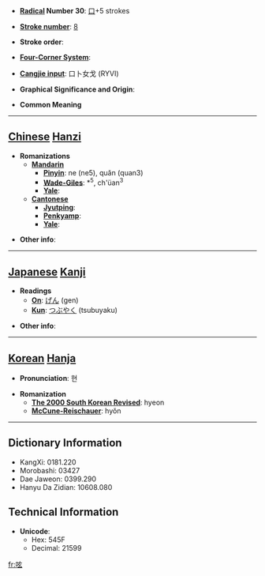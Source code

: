 * '''[[Wiktionary:Chinese radical index| Radical]] Number 30''': [[Wiktionary:Chinese radical index 口|口]]+5 strokes

* '''[[Wiktionary:Chinese total strokes index|Stroke number]]''': [[Wiktionary:Chinese total strokes index 8|8]]

* '''Stroke order''': 

* '''[[Wiktionary:Chinese four corner index|Four-Corner System]]''': 

* '''[[Wiktionary:Chinese Cangjie index|Cangjie input]]''': 口卜女戈 (RYVI)

* '''Graphical Significance and Origin''': 

* '''Common Meaning'''

----

== [[Chinese]] [[Hanzi]] ==

* '''Romanizations'''
** '''[[Mandarin]]'''
*** '''[[Pinyin]]''': ne (ne5), quǎn (quan3)
*** '''[[Wade-Giles]]''': *<sup>5</sup>, ch'üan<sup>3</sup>
*** '''[[Yale]]''': 
** '''[[Cantonese]]'''
*** '''[[Jyutping]]''':
*** '''[[Penkyamp]]''': 
*** '''[[Yale]]''': 

* '''Other info''': 

----

== [[Japanese]] [[Kanji]] ==

* '''Readings'''
** '''[[On]]''': [[げん]] (gen)
** '''[[Kun]]''': [[つぶやく]] (tsubuyaku)

* '''Other info''':  

----

== [[Korean]] [[Hanja]] ==

* '''Pronunciation''': 현

* '''Romanization'''
** '''[[The 2000 South Korean Revised Romanization|The 2000 South Korean Revised]]''': hyeon
** '''[[McCune-Reischauer]]''': hyŏn

----

== Dictionary Information ==

* KangXi: 0181.220
* Morobashi: 03427
* Dae Jaweon: 0399.290
* Hanyu Da Zidian: 10608.080

== Technical Information ==

* '''Unicode''':
** Hex: 545F
** Decimal: 21599

[[fr:呟]]
